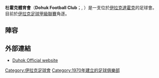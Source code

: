 {{Infobox football club
| clubname = 杜霍克
| image    = 
| fullname = Dohuk Football Club
| founded  = {{Start date and age|1970}}
| ground   = [[Duhok_Stadium|Duhok Stadium]]
| capacity = 30,000
| chairman = Saeed Ahmed
| manager  = [[Hazim_Salih|Hazim Salih]]
| league   = [[伊拉克足球甲級聯賽|伊拉克足球甲級聯賽]]
| season   = 2015–16
| position = 伊拉克超，第 20 位（降級）
| website  = http://www.duhoksportclub.com.
| current  = 
| pattern_la1 = _shoulder_stripes_black_stripes
| pattern_b1  = _shoulder_stripes_black_stripes
| pattern_ra1 = _shoulder_stripes_black_stripes
| pattern_sh1 = _adidasyellow
| pattern_so1 = _3_stripes_black
| leftarm1=FFFF00
| body1=FFFF00
| rightarm1=FFFF00
| shorts1= 000000
| socks1= FFFF00

| pattern_la2 = _shoulder_stripes_yellow_stripes
| pattern_b2  = _shoulder_stripes_yellow_stripes
| pattern_ra2 = _shoulder_stripes_yellow_stripes
| pattern_sh2 = _adidasblack
| pattern_so2 = _3_stripes_yellow
| leftarm2    = 00002E
| body2       = 00002E
| rightarm2   = 00002E
| shorts2     = FFFF00
| socks2      = 00002E
}}

'''杜霍克體育會'''（'''Dohuk Football Club'''；{{lang-ar|نادي دهوك الرياضي}}, {{lang-ku|یانه‌یا وه‌رزشی یا دهوکێ}}）是一支位於[[伊拉克|伊拉克]][[達霍克|達霍克]]的足球會。目前於[[伊拉克足球甲級聯賽|伊拉克足球甲級聯賽]]角逐。

==陣容==
{{Fs start}}
{{Fs player|no=1|nat=Iraq|name=[[Ammar_Ali_Al-Azzawi|Ammar Ali]]|pos=GK}}
{{Fs player|no=3|nat=Iraq|name=[[Ali_Abdul-Jabbar|Ali Abdul-Jabbar]]|pos=DF}}
{{Fs player|no=4|nat=Syria|name=[[Abd_Al_Naser_Hasan|Abd Al Naser Hasan]]|pos=DF}}
{{Fs player|no=9|nat=Iraq|name=[[Ahmed_Ma'moon|Ahmed Ma'moon]]|pos=FW}}
{{Fs player|no=10|nat=Iraq|name=[[Amad_Ismail|Amad Ismail]]|pos=MF}}
{{Fs player|no=11|nat=Iraq|name=[[Azad_Ahmed|Azad Ahmed]]|pos=MF|other=[[captain_(association_football)|captain]]}}
{{Fs player|no=15|nat=Iraq|name=[[Abbas_Hussein_Rehema|Abbas Hussein Rehema]]|pos=MF}}
{{Fs player|no=16|nat=Kuwait|name=[[Khaled_Alsamawi|Khaled Alsamawi]]|pos=MF}}
{{Fs mid}}
{{Fs player|no=17|nat=Iraq|name=[[Kinan_Adel|Kinan Adel]]|pos=MF}}
{{Fs player|no=18|nat=Iraq|name=[[Ahmed_Abdul-Ameer|Ahmed Abdul-Ameer]]|pos=MF}}
{{Fs player|no=19|nat=Serbia|name=[[Milan_Kolić|Milan Kolić]]|pos=MF}}
{{Fs player|no=20|nat=Iraq|name=[[Haidar_Raad|Haidar Raad]]|pos=GK}}
{{Fs player|no=21|nat=Iraq|name=[[Uday_Taleb|Uday Taleb]]|pos=GK|other=[[Captain_(association_football)|vice-captain]]}}
{{Fs player|no=25|nat=Iraq|name=[[Mohammed_Abdul-Jabar|Mohammed Abdul-Jabar]]|pos=FW}}
{{Fs player|no=26|nat=Iraq|name=[[Ous_Ibrahim|Ous Ibrahim]]|pos=DF}}
{{Fs player|no=27|nat=Iraq|name=Bayar Abubakir|pos=MF}}
{{Fs player|no=29|nat=Iraq|name=[[Khalid_Mushir|Khalid Mushir]]|pos=MF}}
{{Fs end}}

==外部連結==
* [http://www.duhoksportclub.com/ Duhok Official website] {{Wayback|url=http://www.duhoksportclub.com/ |date=20201201080337 }}

[[Category:伊拉克足球會|Category:伊拉克足球會]]
[[Category:1970年建立的足球俱樂部|Category:1970年建立的足球俱樂部]]